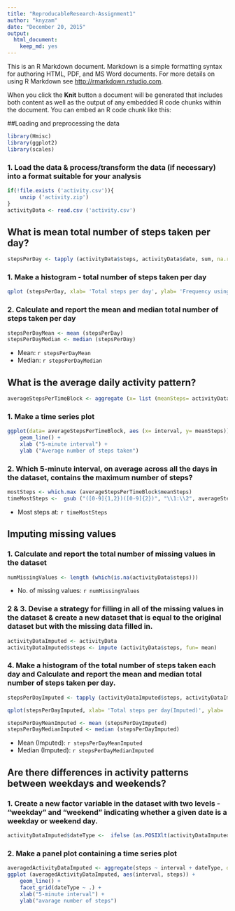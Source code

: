 ```yaml
---
title: "ReproducableResearch-Assignment1"
author: "knyzam"
date: "December 20, 2015"
output: 
  html_document: 
    keep_md: yes
---
```


This is an R Markdown document. Markdown is a simple formatting syntax for authoring HTML, PDF, and MS Word documents. For more details on using R Markdown see <http://rmarkdown.rstudio.com>.

When you click the **Knit** button a document will be generated that includes both content as well as the output of any embedded R code chunks within the document. You can embed an R code chunk like this:

##Loading and preprocessing the data

```r
library(Hmisc)
library(ggplot2)
library(scales)
```

### 1. Load the data & process/transform the data (if necessary) into a format suitable for your analysis

```r
if(!file.exists ('activity.csv')){
    unzip ('activity.zip')
}
activityData <- read.csv ('activity.csv')
```


## What is mean total number of steps taken per day?

```r
stepsPerDay <- tapply (activityData$steps, activityData$date, sum, na.rm= TRUE)
```

### 1. Make a histogram - total number of steps taken per day
```r
qplot (stepsPerDay, xlab= 'Total steps per day', ylab= 'Frequency using binwith 500', binwidth= 500)
```

### 2. Calculate and report the mean and median total number of steps taken per day
```r
stepsPerDayMean <- mean (stepsPerDay)
stepsPerDayMedian <- median (stepsPerDay)
```

* Mean: `r stepsPerDayMean`
* Median:  `r stepsPerDayMedian`


## What is the average daily activity pattern?
```r
averageStepsPerTimeBlock <- aggregate (x= list (meanSteps= activityData$steps), by= list (interval= activityData$interval), FUN= mean, na.rm= TRUE)
```

### 1. Make a time series plot
```r
ggplot(data= averageStepsPerTimeBlock, aes (x= interval, y= meanSteps)) +
    geom_line() +
    xlab ("5-minute interval") +
    ylab ("Average number of steps taken") 
```

### 2. Which 5-minute interval, on average across all the days in the dataset, contains the maximum number of steps?

```r
mostSteps <- which.max (averageStepsPerTimeBlock$meanSteps)
timeMostSteps <-  gsub ("([0-9]{1,2})([0-9]{2})", "\\1:\\2", averageStepsPerTimeBlock[mostSteps,'interval'])
```

* Most steps at: `r timeMostSteps`

## Imputing missing values

### 1. Calculate and report the total number of missing values in the dataset 

```r
numMissingValues <- length (which(is.na(activityData$steps)))
```

* No. of missing values: `r numMissingValues`

### 2 & 3. Devise a strategy for filling in all of the missing values in the dataset & create a new dataset that is equal to the original dataset but with the missing data filled in.

```r
activityDataImputed <- activityData
activityDataImputed$steps <- impute (activityData$steps, fun= mean)
```

### 4. Make a histogram of the total number of steps taken each day and Calculate and report the mean and median total number of steps taken per day. 
```r
stepsPerDayImputed <- tapply (activityDataImputed$steps, activityDataImputed$date, sum)

qplot(stepsPerDayImputed, xlab= 'Total steps per day(Imputed)', ylab= 'Frequency usng binwith 500', binwidth= 500)
```

```r
stepsPerDayMeanImputed <- mean (stepsPerDayImputed)
stepsPerDayMedianImputed <- median (stepsPerDayImputed)
```

* Mean (Imputed): `r stepsPerDayMeanImputed`
* Median (Imputed):  `r stepsPerDayMedianImputed`


## Are there differences in activity patterns between weekdays and weekends?

### 1. Create a new factor variable in the dataset with two levels - "weekday" and "weekend" indicating whether a given date is a weekday or weekend day.

```r
activityDataImputed$dateType <-  ifelse (as.POSIXlt(activityDataImputed$date)$wday %in% c(0,6), 'weekend', 'weekday')
```

### 2. Make a panel plot containing a time series plot
```r
averagedActivityDataImputed <- aggregate(steps ~ interval + dateType, data= activityDataImputed, mean)
ggplot (averagedActivityDataImputed, aes(interval, steps)) + 
    geom_line() + 
    facet_grid(dateType ~ .) +
    xlab("5-minute interval") + 
    ylab("avarage number of steps")
```
